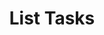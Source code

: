 ---
title: 'List Tasks'
description: 'List Tasks in any CRM Platform using this endpoint'
openapi: "GET /crm/task"
---